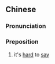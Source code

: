 {{also|难说}}
==Chinese==
{{zh-forms|s=难说}}

===Pronunciation===
{{zh-pron
|m=nánshuō
|mn=lân-soeh/lân-seh
|cat=prep
}}

===Preposition===
{{zh-prep}}

# {{lb|zh|Elementary Mandarin}} it's [[hard]] to [[say]]
